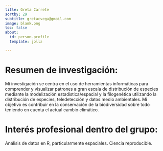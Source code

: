 ```yaml
---
title: Greta Carrete
sortby: 29
subtitle: gretacvega@gmail.com
image: blank.png
toc: false
about: 
  id: person-profile
  template: jolla

---
```


:::{#person-profile}

# Resumen de investigación:
Mi investigación se centra en el uso de herramientas informáticas para comprender y visualizar patrones a gran escala de distribución de especies mediante la modelización estadística/espacial y la filogenética utilizando la distribución de especies, teledetección y datos medio ambientales. Mi objetivo es contribuir en la conservación de la biodiversidad sobre todo teniendo en cuenta el actual cambio climático.

#  Interés profesional dentro del grupo:
Análisis de datos en R, particularmente espaciales. Ciencia reproducible.


 
:::
